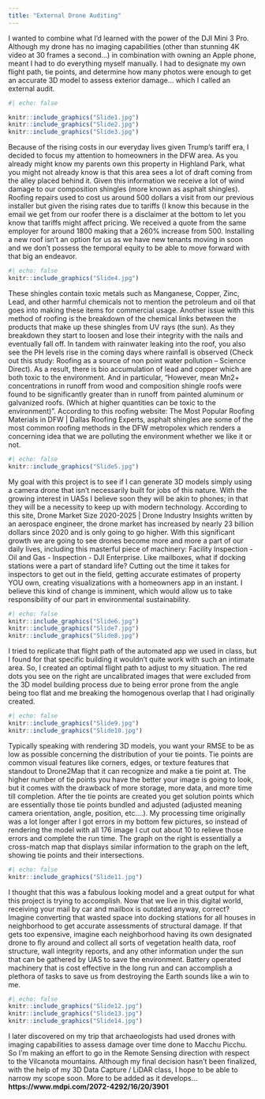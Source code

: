```yaml
---
title: "External Drone Auditing"
---
```


I wanted to combine what I'd learned with the power of the DJI Mini 3 Pro. Although my drone has no imaging capabilities (other than stunning 4K video at 30 frames a second...) in combination with owning an Apple phone, meant I had to do everything myself manually. I had to designate my own flight path, tie points, and determine how many photos were enough to get an accurate 3D model to assess exterior damage... which I called an external audit.

```r
#| echo: false

knitr::include_graphics("Slide1.jpg")
knitr::include_graphics("Slide2.jpg")
knitr::include_graphics("Slide3.jpg")
```
Because of the rising costs in our everyday lives given Trump’s tariff era, I decided to focus my attention to homeowners in the DFW area. As you already might know my parents own this property in Highland Park, what you might not already know is that this area sees a lot of draft coming from the alley placed behind it. Given this information we receive a lot of wind damage to our composition shingles (more known as asphalt shingles). Roofing repairs used to cost us around 500 dollars a visit from our previous installer but given the rising rates due to tariffs (I know this because in the email we get from our roofer there is a disclaimer at the bottom to let you know that tariffs might affect pricing. We received a quote from the same employer for around 1800 making that a 260% increase from 500. Installing a new roof isn’t an option for us as we have new tenants moving in soon and we don’t possess the temporal equity to be able to move forward with that big an endeavor. 

```r
#| echo: false
knitr::include_graphics("Slide4.jpg")
```

These shingles contain toxic metals such as Manganese, Copper, Zinc, Lead, and other harmful chemicals not to mention the petroleum and oil that goes into making these items for commercial usage. Another issue with this method of roofing is the breakdown of the chemical links between the products that make up these shingles from UV rays (the sun). As they breakdown they start to loosen and lose their integrity with the nails and eventually fall off. In tandem with rainwater leaking into the roof, you also see the PH levels rise in the coming days where rainfall is observed (Check out this study: Roofing as a source of non point water pollution – Science Direct). As a result, there is bio accumulation of lead and copper which are both toxic to the environment. And in particular, “However, mean Mn2+ concentrations in runoff from wood and composition shingle roofs were found to be significantly greater than in runoff from painted aluminum or galvanized roofs. (Which at higher quantities can be toxic to the environment)”. According to this roofing website: The Most Popular Roofing Materials in DFW | Dallas Roofing Experts, asphalt shingles are some of the most common roofing methods in the DFW metropolex which renders a concerning idea that we are polluting the environment whether we like it or not. 

```r
#| echo: false
knitr::include_graphics("Slide5.jpg")
```
My goal with this project is to see if I can generate 3D models simply using a camera drone that isn’t necessarily built for jobs of this nature. With the growing interest in UASs I believe soon they will be akin to phones; in that they will be a necessity to keep up with modern technology. According to this site, Drone Market Size 2020-2025 | Drone Industry Insights written by an aerospace engineer, the drone market has increased by nearly 23 billion dollars since 2020 and is only going to go higher. With this significant growth we are going to see drones become more and more a part of our daily lives, including this masterful piece of machinery: Facility Inspection - Oil and Gas - Inspection - DJI Enterprise. Like mailboxes, what if docking stations were a part of standard life? Cutting out the time it takes for inspectors to get out in the field, getting accurate estimates of property YOU own, creating visualizations with a homeowners app in an instant. I believe this kind of change is imminent, which would allow us to take responsibility of our part in environmental sustainability. 

```r
#| echo: false
knitr::include_graphics("Slide6.jpg")
knitr::include_graphics("Slide7.jpg")
knitr::include_graphics("Slide8.jpg")
```
I tried to replicate that flight path of the automated app we used in class, but I found for that specific building it wouldn’t quite work with such an intimate area. So, I created an optimal flight path to adjust to my situation. The red dots you see on the right are uncalibrated images that were excluded from the 3D model building process due to being error prone from the angle being too flat and me breaking the homogenous overlap that I had originally created.

```r
#| echo: false
knitr::include_graphics("Slide9.jpg")
knitr::include_graphics("Slide10.jpg")
```
Typically speaking with rendering 3D models, you want your RMSE to be as low as possible concerning the distribution of your tie points. Tie points are common visual features like corners, edges, or texture features that standout to Drone2Map that it can recognize and make a tie point at. The higher number of tie points you have the better your image is going to look, but it comes with the drawback of more storage, more data, and more time till completion. After the tie points are created you get solution points which are essentially those tie points bundled and adjusted (adjusted meaning camera orientation, angle, position, etc.…). My processing time originally was a lot longer after I got errors in my bottom few pictures, so instead of rendering the model with all 176 image I cut out about 10 to relieve those errors and complete the run time. The graph on the right is essentially a cross-match map that displays similar information to the graph on the left, showing tie points and their intersections.

```r
#| echo: false
knitr::include_graphics("Slide11.jpg")
```
I thought that this was a fabulous looking model and a great output for what this project is trying to accomplish. Now that we live in this digital world, receiving your mail by car and mailbox is outdated anyway, correct? Imagine converting that wasted space into docking stations for all houses in neighborhood to get accurate assessments of structural damage. If that gets too expensive, imagine each neighborhood having its own designated drone to fly around and collect all sorts of vegetation health data, roof structure, wall integrity reports, and any other information under the sun that can be gathered by UAS to save the environment. Battery operated machinery that is cost effective in the long run and can accomplish a plethora of tasks to save us from destroying the Earth sounds like a win to me. 

```r
#| echo: false
knitr::include_graphics("Slide12.jpg")
knitr::include_graphics("Slide13.jpg")
knitr::include_graphics("Slide14.jpg")
```

I later discovered on my trip that archaeologists had used drones with imaging capabilities to assess damage over time done to Macchu Picchu. So I'm making an effort to go in the Remote Sensing direction with respect to the Vilcanota mountains. Although my final decision hasn't been finalized, with the help of my 3D Data Capture / LiDAR class, I hope to be able to narrow my scope soon.
More to be added as it develops...\
**https://www.mdpi.com/2072-4292/16/20/3901**
